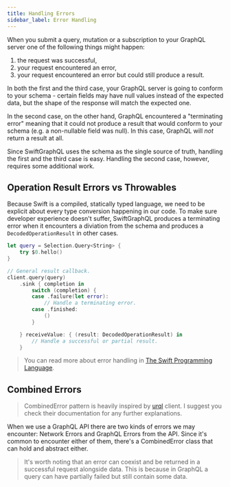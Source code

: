 ```yaml
---
title: Handling Errors
sidebar_label: Error Handling
---
```


When you submit a query, mutation or a subscription to your GraphQL server one of the following things might happen:

1. the request was successful,
1. your request encountered an error,
1. your request encountered an error but could still produce a result.

In both the first and the third case, your GraphQL server is going to conform to your schema - certain fields may have null values instead of the expected data, but the shape of the response will match the expected one.

In the second case, on the other hand, GraphQL encountered a "terminating error" meaning that it could not produce a result that would conform to your schema (e.g. a non-nullable field was null). In this case, GraphQL will _not_ return a result at all.

Since SwiftGraphQL uses the schema as the single source of truth, handling the first and the third case is easy. Handling the second case, however, requires some additional work.

## Operation Result Errors vs Throwables

Because Swift is a compiled, statically typed language, we need to be explicit about every type conversion happening in our code. To make sure developer experience doesn't suffer, SwiftGraphQL produces a terminating error when it encounters a diviation from the schema and produces a `DecodedOperationResult` in other cases.

```swift
let query = Selection.Query<String> {
	try $0.hello()
}

// General result callback.
client.query(query)
	.sink { completion in
		switch (completion) {
		case .failure(let error):
			// Handle a terminating error.
		case .finished:
			()
		}

	} receiveValue: { (result: DecodedOperationResult) in
		// Handle a successful or partial result.
	}
```

> You can read more about error handling in [The Swift Programming Language](https://docs.swift.org/swift-book/documentation/the-swift-programming-language/errorhandling#Handling-Errors-Using-Do-Catch).

## Combined Errors

> CombinedError pattern is heavily inspired by [urql](https://formidable.com/open-source/urql/docs/basics/errors/) client. I suggest you check their documentation for any further explanations.

When we use a GraphQL API there are two kinds of errors we may encounter: Network Errors and GraphQL Errors from the API. Since it's common to encounter either of them, there's a CombinedError class that can hold and abstract either.

> It's worth noting that an error can coexist and be returned in a successful request alongside data. This is because in GraphQL a query can have partially failed but still contain some data.
